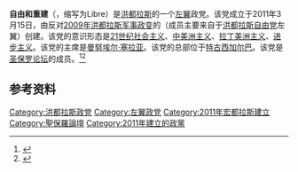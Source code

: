 {{noteTA
|T=zh-cn:自由和重建; zh-tw:自由重建黨
|1=zh-cn:自由和重建; zh-tw:自由重建黨

}}
{{Infobox political party
| name = 自由和重建
| native_name = Libertad y Refundación
| logo = Logo LIBRE.svg
| logo_size = 200px
| flag = Libertad y Refundacion Party Logo.svg
| colorcode = #8B0000
| abbreviation = Libre
| leader = [[曼努埃尔·塞拉亚|曼努埃尔·塞拉亚]]
| founded = 2011年6月26日
| split = [[洪都拉斯自由党|洪都拉斯自由党]]
| headquarters = [[特古西加尔巴|特古西加尔巴]]
| ideology = [[21世纪社会主义|21世纪社会主义]]<br />[[民主社会主义|民主社会主义]]<ref>{{cite magazine|url=http://www.thenation.com/article/honduras-election-peoples-will-hushed-not-silenced/|title=In Honduras Election, the People's Will Is Hushed but Not Silenced|author=Dawn Paley|date=2013-12-10|publisher=[[The_Nation|The Nation]]|accessdate=2016-03-28}}</ref><br />[[拉丁美洲一体化|拉丁美洲一体化]]<br />[[进步主义|进步主义]]<ref>{{cite magazine|url=https://www.celag.org/honduras-y-un-progresismo-que-no-despega/|title=Honduras y un progresismo que no despega|author=Chaves García, Nery|date=2019-11-08|publisher=CELAG|accessdate=2021-11-29}}</ref><br />[[左翼民粹主义|左翼民粹主义]]<br />[[反资本主义|反资本主义]]<ref name=":0">{{Cite web|url=https://www.elheraldo.hn/pais/581815-214/libre-propone-conducir-a-honduras-al-socialismo-y-derogar-la-constitucion|title=Libre propone conducir a Honduras al socialismo y derogar la constitución|website=Diario El Heraldo}}</ref><ref name=":1">{{Cite web|url=https://www.laprensa.hn/premium/especiales/eleccionesgenerales2017/libre-insiste-en-una-nueva-constitucion-LELP326926|title=Libre insiste en una nueva Constitución|first=Tania Corona Autor marcado para|last=seguir|website=www.laprensa.hn}}</ref><br />[[玻利瓦尔主义|玻利瓦尔主义]]<ref>{{cite journal|last=Torre|first=Carlos de la|date=2017-04-10|title=Hugo Chávez and the diffusion of Bolivarianism|journal=Democratization|volume=24|issue=7|pages=1271–1288|doi=10.1080/13510347.2017.1307825|issn=1351-0347}}</ref>
| position         = [[左翼|左翼]]
|affiliation1_title = 美洲组织
|affiliation1  = [[圣保罗论坛|圣保罗论坛]]
| colors           = [[红色|红色]]和[[黑色|黑色]]
| seats1_title     = [[洪都拉斯国民议会|国民议会]]
| seats1           = {{Composition bar|50|128|#8B0000}}
| website          = {{Official URL}}
| country          = 洪都拉斯
}}
'''自由和重建'''（{{lang-es|Libertad y Refundación}}，缩写为Libre）是[[洪都拉斯|洪都拉斯]]的一个[[左翼|左翼]]政党。该党成立于2011年3月15日，由反对[[2009年洪都拉斯军事政变|2009年洪都拉斯军事政变]]的{{link-en|全國人民抵抗陣線|National Popular Resistance Front
}}（成员主要来自于[[洪都拉斯自由党|洪都拉斯自由党]]左翼）创建。该党的意识形态是[[21世纪社会主义|21世纪社会主义]]、[[中美洲|中美洲主义]]、[[拉丁美洲一体化|拉丁美洲主义]]、[[进步主义|进步主义]]。该党的主席是[[曼努埃尔·塞拉亚|曼努埃尔·塞拉亚]]。该党的总部位于[[特古西加尔巴|特古西加尔巴]]。该党是[[圣保罗论坛|圣保罗论坛]]的成员。<ref>{{cite web|url=http://www.thenation.com/article/honduras-election-peoples-will-hushed-not-silenced/|title= In Honduras Election, the People’s Will Is Hushed but Not Silenced|author=Dawn Paley|date=2013-12-10|publisher=The Nation|accessdate=2016-03-28}}</ref><ref name=nation>{{cite web |url=http://www.thenation.com/article/167994/honduras-which-side-us |title=Honduras: Which Side Is the US On?  |author=Dana Frank |date=2012-05-22|accessdate= 2012-07-29|work=The Nation}}</ref>

==参考资料==
{{reflist}}

{{Authority control}}

{{DEFAULTSORT:Libertad y Refundacion}}
[[Category:洪都拉斯政党|Category:洪都拉斯政党]]
[[Category:左翼政党|Category:左翼政党]]
[[Category:2011年宏都拉斯建立|Category:2011年宏都拉斯建立]]
[[Category:聖保羅論壇|Category:聖保羅論壇]]
[[Category:2011年建立的政黨|Category:2011年建立的政黨]]